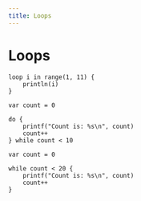 ---
title: Loops
---

# Loops

```
loop i in range(1, 11) {
    println(i)
}
```

```
var count = 0

do {
    printf("Count is: %s\n", count)
    count++
} while count < 10
```

```
var count = 0

while count < 20 {
    printf("Count is: %s\n", count)
    count++
}
```